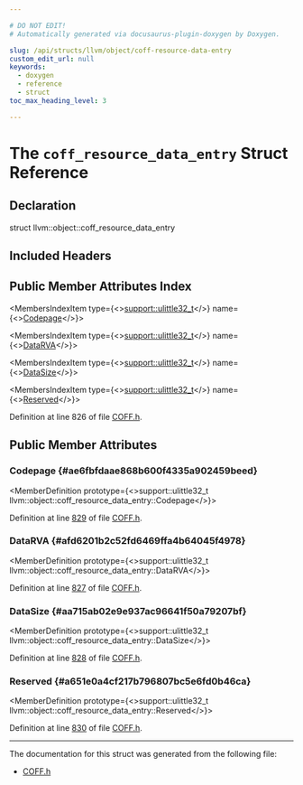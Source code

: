 ```yaml
---

# DO NOT EDIT!
# Automatically generated via docusaurus-plugin-doxygen by Doxygen.

slug: /api/structs/llvm/object/coff-resource-data-entry
custom_edit_url: null
keywords:
  - doxygen
  - reference
  - struct
toc_max_heading_level: 3

---
```





# The `coff_resource_data_entry` Struct Reference

<DoxygenPage pluginConfig={pluginConfig}>



## Declaration

<CodeBlock>struct llvm::object::coff_resource_data_entry</CodeBlock>

## Included Headers

<IncludesList>
<IncludesListItem
  filePath="llvm/Object/COFF.h"
  permalink="/docs/api/files/include/include/llvm/include/llvm/object/coff-h"
  isLocal="true" />
</IncludesList>

## Public Member Attributes Index

<MembersIndex>

<MembersIndexItem
  type={<><a href="/docs/api/namespaces/llvm/support/#a206b37274fa3e908017da357d12724d1">support::ulittle32&#95;t</a></>}
  name={<><a href="#ae6fbfdaae868b600f4335a902459beed">Codepage</a></>}>
</MembersIndexItem>

<MembersIndexItem
  type={<><a href="/docs/api/namespaces/llvm/support/#a206b37274fa3e908017da357d12724d1">support::ulittle32&#95;t</a></>}
  name={<><a href="#afd6201b2c52fd6469ffa4b64045f4978">DataRVA</a></>}>
</MembersIndexItem>

<MembersIndexItem
  type={<><a href="/docs/api/namespaces/llvm/support/#a206b37274fa3e908017da357d12724d1">support::ulittle32&#95;t</a></>}
  name={<><a href="#aa715ab02e9e937ac96641f50a79207bf">DataSize</a></>}>
</MembersIndexItem>

<MembersIndexItem
  type={<><a href="/docs/api/namespaces/llvm/support/#a206b37274fa3e908017da357d12724d1">support::ulittle32&#95;t</a></>}
  name={<><a href="#a651e0a4cf217b796807bc5e6fd0b46ca">Reserved</a></>}>
</MembersIndexItem>

</MembersIndex>


Definition at line 826 of file <a href="/docs/api/files/include/include/llvm/include/llvm/object/coff-h">COFF.h</a>.

<SectionDefinition>

## Public Member Attributes

### Codepage {#ae6fbfdaae868b600f4335a902459beed}

<MemberDefinition
  prototype={<>support::ulittle32&#95;t llvm::object::coff&#95;resource&#95;data&#95;entry::Codepage</>}>

Definition at line <a href="/docs/api/files/include/include/llvm/include/llvm/object/coff-h/#l00829">829</a> of file <a href="/docs/api/files/include/include/llvm/include/llvm/object/coff-h">COFF.h</a>.
</MemberDefinition>

### DataRVA {#afd6201b2c52fd6469ffa4b64045f4978}

<MemberDefinition
  prototype={<>support::ulittle32&#95;t llvm::object::coff&#95;resource&#95;data&#95;entry::DataRVA</>}>

Definition at line <a href="/docs/api/files/include/include/llvm/include/llvm/object/coff-h/#l00827">827</a> of file <a href="/docs/api/files/include/include/llvm/include/llvm/object/coff-h">COFF.h</a>.
</MemberDefinition>

### DataSize {#aa715ab02e9e937ac96641f50a79207bf}

<MemberDefinition
  prototype={<>support::ulittle32&#95;t llvm::object::coff&#95;resource&#95;data&#95;entry::DataSize</>}>

Definition at line <a href="/docs/api/files/include/include/llvm/include/llvm/object/coff-h/#l00828">828</a> of file <a href="/docs/api/files/include/include/llvm/include/llvm/object/coff-h">COFF.h</a>.
</MemberDefinition>

### Reserved {#a651e0a4cf217b796807bc5e6fd0b46ca}

<MemberDefinition
  prototype={<>support::ulittle32&#95;t llvm::object::coff&#95;resource&#95;data&#95;entry::Reserved</>}>

Definition at line <a href="/docs/api/files/include/include/llvm/include/llvm/object/coff-h/#l00830">830</a> of file <a href="/docs/api/files/include/include/llvm/include/llvm/object/coff-h">COFF.h</a>.
</MemberDefinition>

</SectionDefinition>

<hr/>

The documentation for this struct was generated from the following file:

<ul>
<li><a href="/docs/api/files/include/include/llvm/include/llvm/object/coff-h">COFF.h</a></li>
</ul>

</DoxygenPage>
